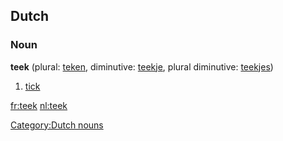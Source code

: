 ==Dutch==
===Noun===
'''teek''' {{m}} (plural: [[teken]], diminutive: [[teekje]], plural diminutive: [[teekjes]])

# [[tick]]

[[Category:Dutch nouns]]

[[fr:teek]]
[[nl:teek]]